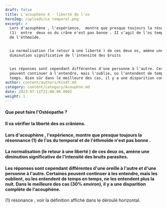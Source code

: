 ```yaml
---
draft: false
title: L'acouphène 4 - liberté de l'os
heroImg: /uploads/Le temporal.png
excerpt: >
  Lors d'acouphène , l'expérience,  montre que presque toujours la résonnance
  (1)  entre  deux os du crâne n'est pas bonne . II s'agit de l'os temporal et
  de l'éthmoïde.


  La normalisation (le retour à une liberté ) de ces deux os, amène une
  diminution significative de l'intensité des bruits


  Les réponses sont cependant différentes d'une personne à l'autre. Certaines
  peuvent continuer à l'entendre, mais l'oublie, ou l'entendent de temps en
  temps. Bien sûr dans le meilleure des cas, il y a une disparition complète.
author: content/authors/Kindt.md
category: content/category/Acouphne.md
date: 2023-07-11T22:00:00.000Z
weight: 1
---
```


#### Que peut faire l'Ostéopathe ?

<Space height={20} />

#### Il va vérifier la liberté des os crâniens.

<Space height={12} />

#### Lors d'acouphène , l'expérience,  montre que presque toujours la résonnance (1)  de l'os du temporal et de l'éthmoïde n'est pas bonne .

<Space height={10} />

#### La normalisation (le retour à une liberté ) de ces deux os, amène une diminution significative de l'intensité des bruits parasites.

<Space height={10} />

#### &#x20;Les réponses sont cependant différentes d'une oreille à l'autre et d'une personne à l'autre. Certaines peuvent continuer à les entendre, mais les oublient, ou les entendent de temps en temps, ne les entendent plus la nuit. Dans le meilleure des cas (30% environ), il y a une disparition complète de l'acouphène.

(1) résonance , voir la définition affiché dans le déroulé horizontal.
